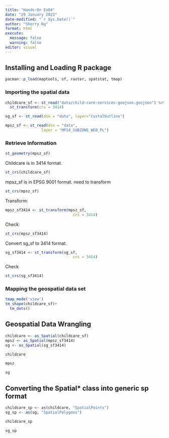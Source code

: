 ```yaml
---
title: "Hands-On Ex04"
date: "29 January 2023"
date-modified: "`r Sys.Date()`"
author: "Sherry Ng"
format: html
execute: 
  message: false
  warning: false
editor: visual
---
```


## Installing and Loading R package

```r
pacman::p_load(maptools, sf, raster, spatstat, tmap)
```

### Importing the spatial data

```r
childcare_sf <- st_read("data/child-care-services-geojson.geojson") %>%
  st_transform(crs = 3414)
```

```r
sg_sf <- st_read(dsn = "data", layer="CostalOutline")
```

```r
mpsz_sf <- st_read(dsn = "data", 
                layer = "MP14_SUBZONE_WEB_PL")
```

### Retrieve Information

```r
st_geometry(mpsz_sf)
```

Childcare is in 3414 format.

```r
st_crs(childcare_sf)
```

mpsz_sf is in EPSG 9001 format. need to transform

```r
st_crs(mpsz_sf)
```

Transform:

```r
mpsz_sf3414 <- st_transform(mpsz_sf, 
                              crs = 3414)
```

Check:

```r
st_crs(mpsz_sf3414)
```

Convert sg_sf to 3414 format.

```r
sg_sf3414 <- st_transform(sg_sf, 
                              crs = 3414)
```

Check

```r
st_crs(sg_sf3414)
```

### Mapping the geospatial data set

```r
tmap_mode('view')
tm_shape(childcare_sf)+
  tm_dots()
```

## Geospatial Data Wrangling 

```r
childcare <- as_Spatial(childcare_sf)
mpsz <- as_Spatial(mpsz_sf3414)
sg <- as_Spatial(sg_sf3414)
```

```r
childcare
```

```r
mpsz
```

```r
sg
```

## Converting the Spatial\* class into generic sp format 

```r
childcare_sp <- as(childcare, "SpatialPoints")
sg_sp <- as(sg, "SpatialPolygons")
```

```r
childcare_sp
```

```r
sg_sp
```
